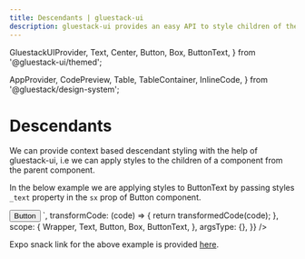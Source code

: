 ```yaml
---
title: Descendants | gluestack-ui
description: gluestack-ui provides an easy API to style children of the components.
---
```


  GluestackUIProvider,
  Text,
  Center,
  Button,
  Box,
  ButtonText,
} from '@gluestack-ui/themed';

  AppProvider,
  CodePreview,
  Table,
  TableContainer,
  InlineCode,
} from '@gluestack/design-system';

<Meta title="ui/Styling/Descendants" />

# Descendants

We can provide context based descendant styling with the help of gluestack-ui, i.e we can apply styles to the children of a component from the parent component.

In the below example we are applying styles to ButtonText by passing styles `_text` property in the `sx` prop of Button component.

<AppProvider>
  <CodePreview
    showComponentRenderer={true}
    showArgsController={false}
    metaData={{
      code: `
       <Box justifyContent="center" alignItems="center" h="100%">
        <Box alignItems="center">
          <Button sx={{ _text: { color: 'red' } }}>
            <ButtonText>Button</ButtonText>
          </Button>
        </Box>
      </Box>
      `,
      transformCode: (code) => {
        return transformedCode(code);
      },
      scope: {
        Wrapper,
        Text,
        Button,
        Box,
        ButtonText,
      },
      argsType: {},
    }}
  />
</AppProvider>

<br />

Expo snack link for the above example is provided [here](https://snack.expo.dev/@gluestack/gluestack-ui-descendant-styles).
